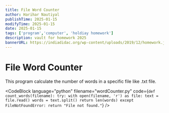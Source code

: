 ```yaml
---
title: File Word Counter
author: Harihar Nautiyal
publishTime: 2025-01-15
modifyTime: 2025-01-15
date: 2025-01-15
tags: ['program','computer', 'holdiay homework']
description: vault for homework 2025
bannerURL: https://indiadidac.org/wp-content/uploads/2019/12/homework.jpg
---
```



# File Word Counter
This program calculate the number of words in a specific file like .txt file.

<CodeBlock
        language="python"
        filename="wordCounter.py"
        code={`
def count_words(filename):
    try:
        with open(filename, 'r') as file:
            text = file.read()
            words = text.split()
            return len(words)
    except FileNotFoundError:
        return "File not found."
        `}
/>